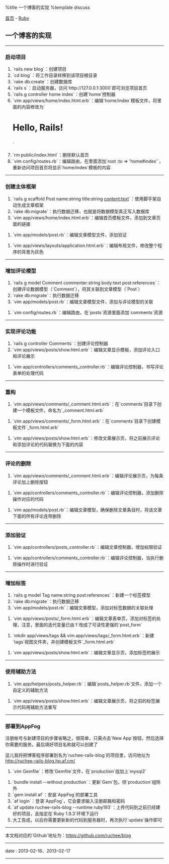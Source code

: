 %title 一个博客的实现
%template discuss

[[../../index|首页]] - [[index|Ruby]]
==一个博客的实现==
----
===启动项目===

# `rails new blog`：创建项目
# `cd blog`：将工作目录转移到该项目根目录
# `rake db:create`：创建数据库
# `rails s`：启动服务器，访问`http://127.0.0.1:3000`即可浏览项目首页
# `rails g controller home index`：创建`home`控制器
# `vim app/views/home/index.html.erb`：编辑`home/index`模板文件，将里面的内容修改为`<h1>Hello, Rails!</h1>`
# `rm public/index.html`：删除默认首页
# `vim config/routes.rb`：编辑路由，在里面添加`root :to => 'home#index'`，重新访问项目首页将显示`home/index`模板的内容
----
===创建主体框架===

# `rails g scaffold Post name:string title:string content:text`：使用脚手架自动生成文章框架
# `rake db:migrate`：执行数据迁移，也就是将数据模型真正写入数据库
# `vim app/views/home/index.html.erb`：编辑首页模板文件，添加到文章页面的链接
{{{class="brush: html"
<h1>Hello, Rails!</h1>
<%= link_to '我的博客', posts_path %>
}}}
# `vim app/models/post.rb`：编辑文章模型文件，添加验证
{{{class="brush: ruby"
class Post < ActiveRecord::Base

  attr_accessible :content, :name, :title

  validates :name,  :presence => true   # 必填
  validates :title, :presence => true,  # 必填
                    :length => {:minimum => 5}  # 最小长度

end
}}}
# `vim app/views/layouts/application.html.erb`：编辑布局文件，修改整个程序的背景为灰色
{{{class="brush: html"
<body style="background: #EEEEEE;">
}}}
----
===增加评论模型===

# `rails g model Comment commenter:string body:text post:references`：创建评论数据模型（`Comment`），将其关联到文章模型（`Post`）
# `rake db:migrate`：执行数据迁移
# `vim app/models/post.rb`：编辑文章模型文件，添加与评论模型的关联
{{{class="brush: ruby"
class Post < ActiveRecord::Base

  attr_accessible :content, :name, :title

  validates :name,  :presence => true   # 必填
  validates :title, :presence => true,  # 必填
                    :length => {:minimum => 5}  # 最小长度

  has_many :comments  # 添加关联，一篇文章可以对应多条评论

end
}}}
# `vim config/routes.rb`：编辑路由，在`posts`资源里面添加`comments`资源
{{{class="brush: ruby"
Blog::Application.routes.draw do

  resources :posts do
    resources :comments
  end  # do

  get "home/index"
  root :to => 'home#index'  # 设置首页

end
}}}
----
===实现评论功能===

# `rails g controller Comments`：创建评论控制器
# `vim app/views/posts/show.html.erb`：编辑文章显示模板，添加评论入口和评论展示
{{{class="brush: html"
<p id="notice"><%= notice %></p>

<p>
  <b>Name:</b>
  <%= @post.name %>
</p>

<p>
  <b>Title:</b>
  <%= @post.title %>
</p>

<p>
  <b>Content:</b>
  <%= @post.content %>
</p>

<h2>评论列表：</h2>
<% @post.comments.each do |comment| %>
  <p>
    <b>昵称：</b>
    <%= comment.commenter %>
  </p>
  <p>
    <b>评论内容：</b>
    <%= comment.body %>
  </p>
<% end %>

<h2>添加评论：</h2>
<%= form_for([@post, @post.comments.build]) do |f| %>
  <div class="field">
    <%= f.label '昵称' %><br>
    <%= f.text_field :commenter %>
  </div>
  <div class="field">
    <%= f.label '评论内容' %><br>
    <%= f.text_area :body %>
  </div>
  <div class="actions">
    <%= f.submit '提交评论' %>
  </div>
<% end %>

<%= link_to 'Edit', edit_post_path(@post) %> |
<%= link_to 'Back', posts_path %>
}}}
# `vim app/controllers/comments_controller.rb`：编辑评论控制器，书写评论表单的处理代码
{{{class="brush: ruby"
class CommentsController < ApplicationController

  def create
    @post = Post.find(params[:post_id])  # 获取文章句柄
    @comment = @post.comments.create(params[:comment])  # 保存表单数据

    redirect_to post_path(@post)  # 处理成功，转向当前文章展示页
  end  # function

end
}}}
----
===重构===

# `vim app/views/comments/_comment.html.erb`：在`comments`目录下创建一个模板文件，命名为`_comment.html.erb`
{{{class="brush: html"
<p>
  <b>昵称：</b>
  <%= comment.commenter %>
</p>

<p>
  <b>评论内容：</b>
  <%= comment.body %>
</p>
}}}
# `vim app/views/comments/_form.html.erb`：在`comments`目录下创建模板文件`_form.html.erb`
{{{class="brush: html"
<%= form_for([@post, @post.comments.build]) do |f| %>
  <div class="field">
    <%= f.label '昵称' %><br>
    <%= f.text_field :commenter %>
  </div>
  <div class="field">
    <%= f.label '评论内容' %><br>
    <%= f.text_area :body %>
  </div>
  <div class="actions">
    <%= f.submit '提交评论' %>
  </div>
<% end %>
}}}
# `vim app/views/posts/show.html.erb`：修改文章展示页，将之前展示评论和添加评论的代码替换为下面的内容
{{{class="brush: html"
<h2>评论列表：</h2>
<%= render @post.comments %>

<h2>添加评论：</h2>
<%= render 'comments/form' %>
}}}
----
===评论的删除===

# `vim app/views/comments/_comment.html.erb`：编辑评论展示页，为每条评论加上删除按钮
{{{class="brush: html"
<p>
<%= link_to '删除评论', [comment.post, comment], :confirm => '你确定要删除吗？', :method  => :delete %>
</p>
}}}
# `vim app/controllers/comments_controller.rb`：编辑评论控制器，添加删除操作对应的代码
{{{class="brush: ruby"
def destroy
  @post = Post.find(params[:post_id])
  @comment = @post.comments.find(params[:id])  # 获取当前评论的句柄
  @comment.destroy  # 执行删除操作

  redirect_to post_path(@post)
end  # function
}}}
# `vim app/models/post.rb`：编辑文章模型，确保删除文章条目时，将该文章下面的所有评论连带删除
{{{class="brush: ruby"
class Post < ActiveRecord::Base

  attr_accessible :content, :name, :title

  validates :name,  :presence => true   # 必填
  validates :title, :presence => true,  # 必填
                    :length => {:minimum => 5}  # 最小长度

  has_many :comments, :dependent => :destroy  # 添加关联，一篇文章可以对应多条评论，删除文章也连带删除其相关的评论

end
}}}
----
===添加验证===

# `vim app/controllers/posts_controller.rb`：编辑文章控制器，增加权限验证
{{{class="brush: ruby"
class PostsController < ApplicationController

  # 创建简易的验证系统，排除对index和show的验证
  http_basic_authenticate_with :name => 'ruchee', :password => '123456', :except => [:index, :show]
  
  # 其他代码
end
}}}
# `vim app/controllers/comments_controller.rb`：编辑评论控制器，当执行删除操作时进行验证
{{{class="brush: ruby"
class CommentsController < ApplicationController

  # 创建简易的验证系统，只对destroy生效
  http_basic_authenticate_with :name => 'ruchee', :password => '123456', :only => :destroy
  
  # 其他代码
end
}}}
----
===增加标签===

# `rails g model Tag name:string post:references`：新建一个标签模型
# `rake db:migrate`：执行数据迁移
# `vim app/models/post.rb`：编辑文章模型，添加对标签数据的关联处理
{{{class="brush: ruby"
class Post < ActiveRecord::Base

  attr_accessible :content, :name, :title, :tags_attributes

  validates :name,  :presence => true   # 必填
  validates :title, :presence => true,  # 必填
                    :length => {:minimum => 5}  # 最小长度

  has_many :comments, :dependent => :destroy  # 添加关联，一篇文章可以对应多条评论，删除文章也连带删除其相关的评论
  has_many :tags  # 一篇文章可以对应多个标签

  accepts_nested_attributes_for :tags, :allow_destroy => :true,
    :reject_if => proc {|attrs| attrs.all? {|k, v| v.blank?}}

end
}}}
# `vim app/views/posts/_form.html.erb`：编辑文章表单页，添加对标签的处理，注意，里面的迭代变量已由`f`改成了可读性更强的`post_form`
{{{class="brush: html"
<% @post.tags.build %>

<%= form_for(@post) do |post_form| %>
  <% if @post.errors.any? %>
    <div id="error_explanation">
      <h2><%= pluralize(@post.errors.count, "error") %> prohibited this post from being saved:</h2>

      <ul>
      <% @post.errors.full_messages.each do |msg| %>
        <li><%= msg %></li>
      <% end %>
      </ul>
    </div>
  <% end %>

  <div class="field">
    <%= post_form.label :name %><br />
    <%= post_form.text_field :name %>
  </div>
  <div class="field">
    <%= post_form.label :title %><br />
    <%= post_form.text_field :title %>
  </div>
  <div class="field">
    <%= post_form.label :content %><br />
    <%= post_form.text_area :content %>
  </div>

  <h2>Tags</h2>
  <%= render :partial => 'tags/form',
             :locals => {:form => post_form} %>

  <div class="actions">
    <%= post_form.submit %>
  </div>
<% end %>
}}}
# `mkdir app/views/tags && vim app/views/tags/_form.html.erb`：新建`tags`视图文件夹，并创建模板文件`_form.html.erb`
{{{class="brush: html"
<%= form.fields_for :tags do |tag_form| %>
  <div class="field">
    <%= tag_form.label :name, '标签：' %>
    <%= tag_form.text_field :name %>
  </div>
  <% unless tag_form.object.nil? || tag_form.object.new_record? %>
    <div class="field">
      <%= tag_form.label :_destroy, '移除：' %>
      <%= tag_form.check_box :_destroy %>
    </div>
  <% end %>
<% end %>
}}}
# `vim app/views/posts/show.html.erb`：编辑文章显示页，添加标签的展示
{{{class="brush: html"
<p id="notice"><%= notice %></p>

<p>
  <b>Name:</b>
  <%= @post.name %>
</p>

<p>
  <b>Title:</b>
  <%= @post.title %>
</p>

<p>
  <b>Content:</b>
  <%= @post.content %>
</p>

<p>
  <b>标签：</b>
  <%= @post.tags.map {|t| t.name}.join(', ') %>
</p>

<h2>评论列表：</h2>
<%= render @post.comments %>

<h2>添加评论：</h2>
<%= render 'comments/form' %>

<%= link_to 'Edit', edit_post_path(@post) %> |
<%= link_to 'Back', posts_path %>
}}}
----
===使用辅助方法===

# `vim app/helpers/posts_helper.rb`：编辑`posts_helper.rb`文件，添加一个自定义的辅助方法
{{{class="brush: ruby"
module PostsHelper

  def join_tags (post)
    post.tags.map {|t| t.name}.join(', ')
  end  # function

end
}}}
# `vim app/views/posts/show.html.erb`：编辑文章展示页，将之前的标签展示代码用辅助方法重写
{{{class="brush: html"
<p>
  <b>标签：</b>
  <%= join_tags(@post) %>
</p>
}}}
----
===部署到AppFog===

注册帐号与新建项目的步骤省略之，很简单，只需点击`New App`按钮，然后选择你需要的服务，最后填好项目名称就可以创建了

这儿我将把博客程序部署到名为`ruchee-rails-blog`的项目里，访问地址为[http://ruchee-rails-blog.hp.af.cm/ http://ruchee-rails-blog.hp.af.cm/]

# `vim Gemfile`：修改`Gemfile`文件，在`production`组加上`mysql2`
{{{class="brush: ruby"
source 'https://rubygems.org'

gem 'rails', '3.2.12'

group :development do
  gem 'sqlite3'
end  # do

group :production do
  gem 'mysql2'
end  # do

group :assets do
  gem 'sass-rails',   '~> 3.2.3'
  gem 'coffee-rails', '~> 3.2.1'
  gem 'uglifier', '>= 1.0.3'
end

gem 'jquery-rails'
}}}
# `bundle install --without production`：更新`Gem`包，但`production`组除外
# `gem install af`：安装`AppFog`的部署工具
# `af login`：登录`AppFog`，它会要求输入注册邮箱和密码
# `af update ruchee-rails-blog --runtime ruby193`：上传代码到之前已经建好的项目，且指定在`Ruby 1.9.3`环境下运行
# 大工告成，以后你需要更新新的代码到服务器时，再次执行`update`操作即可
----
本文档对应的`Github`地址为：[[https://github.com/ruchee/blog|https://github.com/ruchee/blog]]
----
<red>date</red> : 2013-02-16、2013-02-17
----
